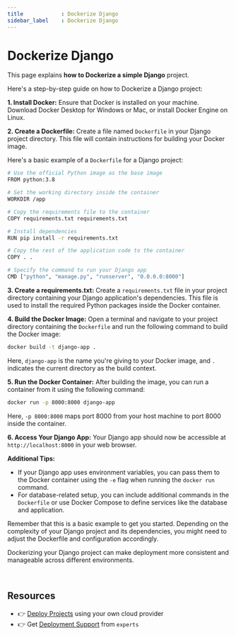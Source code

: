 ```yaml
---
title            : Dockerize Django
sidebar_label    : Dockerize Django
---
```


# Dockerize Django

This page explains **how to Dockerize a simple Django** project. 

Here's a step-by-step guide on how to Dockerize a Django project:

**1. Install Docker:**
Ensure that Docker is installed on your machine. Download Docker Desktop for Windows or Mac, or install Docker Engine on Linux.

**2. Create a Dockerfile:**
Create a file named `Dockerfile` in your Django project directory. This file will contain instructions for building your Docker image.

Here's a basic example of a `Dockerfile` for a Django project:

```bash
# Use the official Python image as the base image
FROM python:3.8

# Set the working directory inside the container
WORKDIR /app

# Copy the requirements file to the container
COPY requirements.txt requirements.txt

# Install dependencies
RUN pip install -r requirements.txt

# Copy the rest of the application code to the container
COPY . .

# Specify the command to run your Django app
CMD ["python", "manage.py", "runserver", "0.0.0.0:8000"]
```

**3. Create a requirements.txt:**
Create a `requirements.txt` file in your project directory containing your Django application's dependencies. This file is used to install the required Python packages inside the Docker container.

**4. Build the Docker Image:**
Open a terminal and navigate to your project directory containing the `Dockerfile` and run the following command to build the Docker image:

```bash
docker build -t django-app .
```

Here, `django-app` is the name you're giving to your Docker image, and `.` indicates the current directory as the build context.

**5. Run the Docker Container:**
After building the image, you can run a container from it using the following command:

```bash
docker run -p 8000:8000 django-app
```

Here, `-p 8000:8000` maps port 8000 from your host machine to port 8000 inside the container.

**6. Access Your Django App:**
Your Django app should now be accessible at `http://localhost:8000` in your web browser.

**Additional Tips:**

- If your Django app uses environment variables, you can pass them to the Docker container using the `-e` flag when running the `docker run` command.
- For database-related setup, you can include additional commands in the `Dockerfile` or use Docker Compose to define services like the database and application.

Remember that this is a basic example to get you started. Depending on the complexity of your Django project and its dependencies, you might need to adjust the Dockerfile and configuration accordingly.

Dockerizing your Django project can make deployment more consistent and manageable across different environments.

<br />

## Resources

- 👉 [Deploy Projects](https://deploypro.dev/) using your own cloud provider
- 👉 Get [Deployment Support](https://deploypro.dev/support/) from `experts` 
